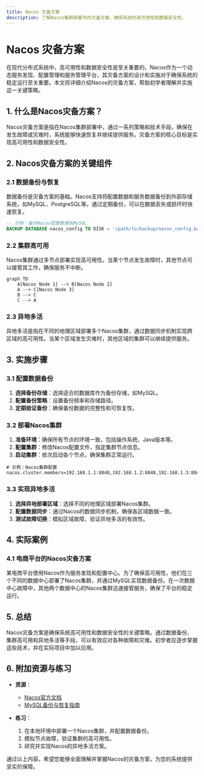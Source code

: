 ```yaml
---
title: Nacos 灾备方案
description: 了解Nacos集群部署中的灾备方案，确保系统的高可用性和数据安全性。
---
```


# Nacos 灾备方案

在现代分布式系统中，高可用性和数据安全性是至关重要的。Nacos作为一个动态服务发现、配置管理和服务管理平台，其灾备方案的设计和实施对于确保系统的稳定运行至关重要。本文将详细介绍Nacos的灾备方案，帮助初学者理解并实施这一关键策略。

## 1. 什么是Nacos灾备方案？

Nacos灾备方案是指在Nacos集群部署中，通过一系列策略和技术手段，确保在发生故障或灾难时，系统能够快速恢复并继续提供服务。灾备方案的核心目标是实现高可用性和数据安全性。

## 2. Nacos灾备方案的关键组件

### 2.1 数据备份与恢复

数据备份是灾备方案的基础。Nacos支持将配置数据和服务数据备份到外部存储系统，如MySQL、PostgreSQL等。通过定期备份，可以在数据丢失或损坏时快速恢复。

```sql
-- 示例：备份Nacos配置数据到MySQL
BACKUP DATABASE nacos_config TO DISK = '/path/to/backup/nacos_config.bak';
```

### 2.2 集群高可用

Nacos集群通过多节点部署实现高可用性。当某个节点发生故障时，其他节点可以接管其工作，确保服务不中断。

```mermaid
graph TD
    A[Nacos Node 1] --> B[Nacos Node 2]
    A --> C[Nacos Node 3]
    B --> C
    C --> A
```

### 2.3 异地多活

异地多活是指在不同的地理区域部署多个Nacos集群，通过数据同步机制实现跨区域的高可用性。当某个区域发生灾难时，其他区域的集群可以继续提供服务。

## 3. 实施步骤

### 3.1 配置数据备份

1. **选择备份存储**：选择适合的数据库作为备份存储，如MySQL。
2. **配置备份策略**：设置备份频率和存储路径。
3. **定期验证备份**：确保备份数据的完整性和可恢复性。

### 3.2 部署Nacos集群

1. **准备环境**：确保所有节点的环境一致，包括操作系统、Java版本等。
2. **配置集群**：修改Nacos配置文件，指定集群节点信息。
3. **启动集群**：依次启动各个节点，确保集群正常运行。

```properties
# 示例：Nacos集群配置
nacos.cluster.members=192.168.1.1:8848,192.168.1.2:8848,192.168.1.3:8848
```

### 3.3 实现异地多活

1. **选择异地部署区域**：选择不同的地理区域部署Nacos集群。
2. **配置数据同步**：通过Nacos的数据同步机制，确保各区域数据一致。
3. **测试故障切换**：模拟区域故障，验证异地多活的有效性。

## 4. 实际案例

### 4.1 电商平台的Nacos灾备方案

某电商平台使用Nacos作为服务发现和配置中心。为了确保高可用性，他们在三个不同的数据中心部署了Nacos集群，并通过MySQL实现数据备份。在一次数据中心故障中，其他两个数据中心的Nacos集群迅速接管服务，确保了平台的稳定运行。

## 5. 总结

Nacos灾备方案是确保系统高可用性和数据安全性的关键策略。通过数据备份、集群高可用和异地多活等手段，可以有效应对各种故障和灾难。初学者应逐步掌握这些技术，并在实际项目中加以应用。

## 6. 附加资源与练习

- **资源**：
  - [Nacos官方文档](https://nacos.io/zh-cn/docs/what-is-nacos.html)
  - [MySQL备份与恢复指南](https://dev.mysql.com/doc/refman/8.0/en/backup-and-recovery.html)

- **练习**：
  1. 在本地环境中部署一个Nacos集群，并配置数据备份。
  2. 模拟节点故障，验证集群的高可用性。
  3. 研究并实现Nacos的异地多活方案。

通过以上内容，希望您能够全面理解并掌握Nacos的灾备方案，为您的系统提供坚实的保障。